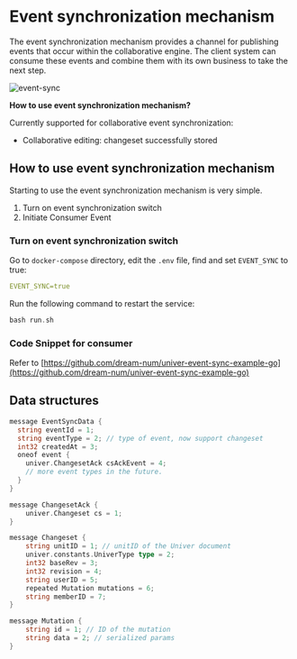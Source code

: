 # Event synchronization mechanism

The event synchronization mechanism provides a channel for publishing events that occur within the collaborative engine. The client system can consume these events and combine them with its own business to take the next step.

![event-sync](./event-sync/event-sync.png)

**How to use event synchronization mechanism?**

Currently supported for collaborative event synchronization:

- Collaborative editing: changeset successfully stored

## How to use event synchronization mechanism

Starting to use the event synchronization mechanism is very simple.

1. Turn on event synchronization switch
2. Initiate Consumer Event

### Turn on event synchronization switch

Go to `docker-compose` directory, edit the `.env` file, find and set `EVENT_SYNC` to true:

```yaml
EVENT_SYNC=true
```

Run the following command to restart the service:

```go
bash run.sh
```

### Code Snippet for consumer

Refer to [https://github.com/dream-num/univer-event-sync-example-go](https://github.com/dream-num/univer-event-sync-example-go)

## Data structures

```go
message EventSyncData {
  string eventId = 1;
  string eventType = 2; // type of event, now support changeset
  int32 createdAt = 3;
  oneof event {
    univer.ChangesetAck csAckEvent = 4;
    // more event types in the future.
  }
}

message ChangesetAck {
    univer.Changeset cs = 1;
}

message Changeset {
    string unitID = 1; // unitID of the Univer document
    univer.constants.UniverType type = 2;
    int32 baseRev = 3;
    int32 revision = 4;
    string userID = 5;
    repeated Mutation mutations = 6;
    string memberID = 7;
}

message Mutation {
    string id = 1; // ID of the mutation
    string data = 2; // serialized params
}
```